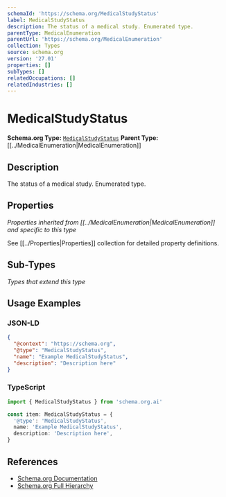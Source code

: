 ```yaml
---
schemaId: 'https://schema.org/MedicalStudyStatus'
label: MedicalStudyStatus
description: The status of a medical study. Enumerated type.
parentType: MedicalEnumeration
parentUrl: 'https://schema.org/MedicalEnumeration'
collection: Types
source: schema.org
version: '27.01'
properties: []
subTypes: []
relatedOccupations: []
relatedIndustries: []
---
```

# MedicalStudyStatus

**Schema.org Type:** [`MedicalStudyStatus`](https://schema.org/MedicalStudyStatus)
**Parent Type:** [[../MedicalEnumeration|MedicalEnumeration]]

## Description

The status of a medical study. Enumerated type.

## Properties

*Properties inherited from [[../MedicalEnumeration|MedicalEnumeration]] and specific to this type*

See [[../Properties|Properties]] collection for detailed property definitions.

## Sub-Types

*Types that extend this type*

## Usage Examples

### JSON-LD

```json
{
  "@context": "https://schema.org",
  "@type": "MedicalStudyStatus",
  "name": "Example MedicalStudyStatus",
  "description": "Description here"
}
```

### TypeScript

```typescript
import { MedicalStudyStatus } from 'schema.org.ai'

const item: MedicalStudyStatus = {
  '@type': 'MedicalStudyStatus',
  name: 'Example MedicalStudyStatus',
  description: 'Description here',
}
```

## References

- [Schema.org Documentation](https://schema.org/MedicalStudyStatus)
- [Schema.org Full Hierarchy](https://schema.org/docs/full.html)
